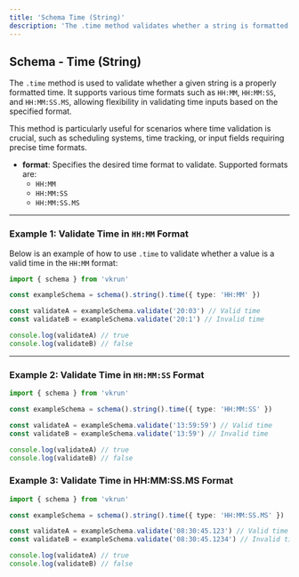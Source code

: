 ```yaml
---
title: 'Schema Time (String)'
description: 'The .time method validates whether a string is formatted as a valid time. Supporting formats like HH:MM, HH:MM:SS, and HH:MM:SS.MS, it ensures flexibility in handling various time inputs. Ideal for applications involving scheduling, time tracking, or fields requiring precise time formats.'
---
```


## Schema - Time (String)

The `.time` method is used to validate whether a given string is a properly formatted time. It supports various time formats such as `HH:MM`, `HH:MM:SS`, and `HH:MM:SS.MS`, allowing flexibility in validating time inputs based on the specified format.

This method is particularly useful for scenarios where time validation is crucial, such as scheduling systems, time tracking, or input fields requiring precise time formats.

- **format**: Specifies the desired time format to validate. Supported formats are:
  - `HH:MM`
  - `HH:MM:SS`
  - `HH:MM:SS.MS`

---

### Example 1: Validate Time in `HH:MM` Format

Below is an example of how to use `.time` to validate whether a value is a valid time in the `HH:MM` format:

```ts
import { schema } from 'vkrun'

const exampleSchema = schema().string().time({ type: 'HH:MM' })

const validateA = exampleSchema.validate('20:03') // Valid time
const validateB = exampleSchema.validate('20:1') // Invalid time

console.log(validateA) // true
console.log(validateB) // false
```

---

### Example 2: Validate Time in `HH:MM:SS` Format

```ts
import { schema } from 'vkrun'

const exampleSchema = schema().string().time({ type: 'HH:MM:SS' })

const validateA = exampleSchema.validate('13:59:59') // Valid time
const validateB = exampleSchema.validate('13:59') // Invalid time

console.log(validateA) // true
console.log(validateB) // false
```

### Example 3: Validate Time in HH:MM:SS.MS Format

```ts
import { schema } from 'vkrun'

const exampleSchema = schema().string().time({ type: 'HH:MM:SS.MS' })

const validateA = exampleSchema.validate('08:30:45.123') // Valid time
const validateB = exampleSchema.validate('08:30:45.1234') // Invalid time

console.log(validateA) // true
console.log(validateB) // false
```
